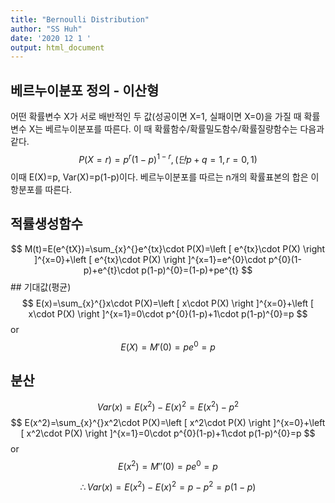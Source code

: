 ```yaml
---
title: "Bernoulli Distribution"
author: "SS Huh"
date: '2020 12 1 '
output: html_document
---
```


## 베르누이분포 정의 - 이산형

어떤 확률변수 X가 서로 배반적인 두 값(성공이면 X=1, 실패이면 X=0)을 가질 때 확률변수 X는 베르누이분포를 따른다. 이 때 확률함수/확률밀도함수/확률질량함수는 다음과 같다.
$$
P(X=r)=p^{r}(1-p)^{1-r}, (단 p+q=1, r=0,1)
$$
이때 E(X)=p, Var(X)=p(1-p)이다.
베르누이분포를 따르는 n개의 확률표본의 합은 이항분포를 따른다.

## 적률생성함수

$$
M(t)=E(e^{tX})=\sum_{x}^{}e^{tx}\cdot P(X)=\left [ e^{tx}\cdot P(X) \right ]^{x=0}+\left [ e^{tx}\cdot P(X) \right ]^{x=1}=e^{0}\cdot p^{0}(1-p)+e^{t}\cdot p(1-p)^{0}=(1-p)+pe^{t}
$$
## 기대값(평균)
$$
E(x)=\sum_{x}^{}x\cdot P(X)=\left [ x\cdot P(X) \right ]^{x=0}+\left [ x\cdot P(X) \right ]^{x=1}=0\cdot p^{0}(1-p)+1\cdot p(1-p)^{0}=p
$$
or
$$
E(X)=M{}'(0)=pe^0=p
$$

## 분산
$$
Var(x)=E(x^2)-E(x)^2=E(x^2)-p^2
$$
$$
E(x^2)=\sum_{x}^{}x^2\cdot P(X)=\left [ x^2\cdot P(X) \right ]^{x=0}+\left [ x^2\cdot P(X) \right ]^{x=1}=0\cdot p^{0}(1-p)+1\cdot p(1-p)^{0}=p
$$
or
$$
E(x^2)=M{}''(0)=pe^0=p
$$

$$
\therefore Var(x)=E(x^2)-E(x)^2=p-p^2=p(1-p)
$$


